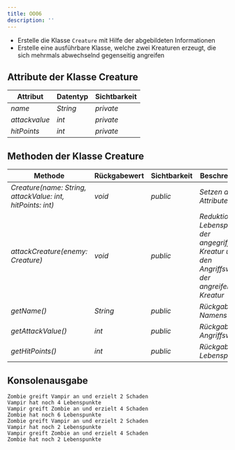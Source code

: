 ```yaml
---
title: OO06
description: ''
---
```



- Erstelle die Klasse `Creature` mit Hilfe der abgebildeten Informationen
- Erstelle eine ausführbare Klasse, welche zwei Kreaturen erzeugt, die sich
  mehrmals abwechselnd gegenseitig angreifen

## Attribute der Klasse Creature

| Attribut      | Datentyp | Sichtbarkeit |
| ------------- | -------- | ------------ |
| _name_        | _String_ | _private_    |
| _attackvalue_ | _int_    | _private_    |
| _hitPoints_   | _int_    | _private_    |

## Methoden der Klasse Creature

| Methode                                                    | Rückgabewert | Sichtbarkeit | Beschreibung                                                                                        |
| ---------------------------------------------------------- | ------------ | ------------ | --------------------------------------------------------------------------------------------------- |
| _Creature(name: String, attackValue: int, hitPoints: int)_ | _void_       | _public_     | _Setzen aller Attribute_                                                                            |
| _attackCreature(enemy: Creature)_                          | _void_       | _public_     | _Reduktion der Lebenspunkte der angegriffenen Kreatur um den Angriffswert der angreifenden Kreatur_ |
| _getName()_                                                | _String_     | _public_     | _Rückgabe des Namens_                                                                               |
| _getAttackValue()_                                         | _int_        | _public_     | _Rückgabe des Angriffswertes_                                                                       |
| _getHitPoints()_                                           | _int_        | _public_     | _Rückgabe der Lebenspunkte_                                                                         |

## Konsolenausgabe

```console
Zombie greift Vampir an und erzielt 2 Schaden
Vampir hat noch 4 Lebenspunkte
Vampir greift Zombie an und erzielt 4 Schaden
Zombie hat noch 6 Lebenspunkte
Zombie greift Vampir an und erzielt 2 Schaden
Vampir hat noch 2 Lebenspunkte
Vampir greift Zombie an und erzielt 4 Schaden
Zombie hat noch 2 Lebenspunkte
```

<Exercise pullRequest="28" branchSuffix="oo/06" />
